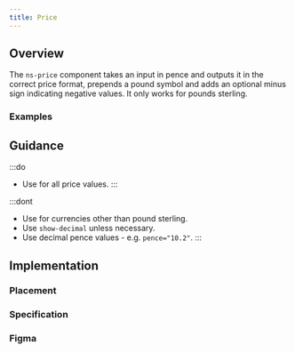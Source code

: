 ```yaml
---
title: Price
---
```





## Overview

<CompDetails name={componentName} />

The `ns-price` component takes an input in pence and outputs it in the correct price format, prepends a pound symbol and adds an optional minus sign indicating negative values. It only works for pounds sterling.

### Examples

<Tabs>
  <TabItem label="Standard">
    <ExampleViewer type="standard" />
  </TabItem>
  <TabItem label="Negative">
    <ExampleViewer type="standard-negative" />
  </TabItem>
  <TabItem label="Decimal">
    <ExampleViewer type="standard-decimal" />
  </TabItem>
</Tabs>

## Guidance

:::do
- Use for all price values.
:::

:::dont
- Use for currencies other than pound sterling.
- Use `show-decimal` unless necessary.
- Use decimal pence values - e.g. `pence="10.2"`.
:::

## Implementation

### Placement

<Placement name={componentName} />

### Specification

<Specification name={componentName} />

### Figma

<Figma name={componentName} />
